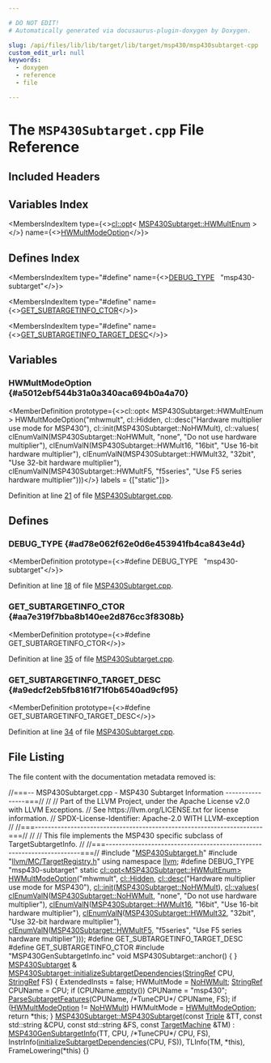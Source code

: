 ```yaml
---

# DO NOT EDIT!
# Automatically generated via docusaurus-plugin-doxygen by Doxygen.

slug: /api/files/lib/lib/target/lib/target/msp430/msp430subtarget-cpp
custom_edit_url: null
keywords:
  - doxygen
  - reference
  - file

---
```





# The `MSP430Subtarget.cpp` File Reference

<DoxygenPage pluginConfig={pluginConfig}>



## Included Headers

<IncludesList>
<IncludesListItem
  filePath="MSP430Subtarget.h"
  permalink="/docs/api/files/lib/lib/target/lib/target/msp430/msp430subtarget-h"
  isLocal="true" />
<IncludesListItem
  filePath="llvm/MC/TargetRegistry.h"
  permalink="/docs/api/files/include/include/llvm/include/llvm/mc/targetregistry-h"
  isLocal="true" />
<IncludesListItem
  filePath="MSP430GenSubtargetInfo.inc"
  permalink=""
  isLocal="true" />
</IncludesList>

## Variables Index

<MembersIndex>

<MembersIndexItem
  type={<><a href="/docs/api/classes/llvm/cl/opt">cl::opt</a>&lt; <a href="/docs/api/classes/llvm/msp430subtarget/#ac1a17b1acb66b07c9210bc813e0f38b1">MSP430Subtarget::HWMultEnum</a> &gt;</>}
  name={<><a href="#a5012ebf544b31a0a340aca694b0a4a70">HWMultModeOption</a></>}>
</MembersIndexItem>

</MembersIndex>

## Defines Index

<MembersIndex>

<MembersIndexItem
  type="#define"
  name={<><a href="#ad78e062f62e0d6e453941fb4ca843e4d">DEBUG&#95;TYPE</a>&nbsp;&nbsp;&nbsp;&quot;msp430-subtarget&quot;</>}>
</MembersIndexItem>

<MembersIndexItem
  type="#define"
  name={<><a href="#aa7e319f7bba8b140ee2d876cc3f8308b">GET&#95;SUBTARGETINFO&#95;CTOR</a></>}>
</MembersIndexItem>

<MembersIndexItem
  type="#define"
  name={<><a href="#a9edcf2eb5fb8161f71f0b6540ad9cf95">GET&#95;SUBTARGETINFO&#95;TARGET&#95;DESC</a></>}>
</MembersIndexItem>

</MembersIndex>


<SectionDefinition>

## Variables

### HWMultModeOption {#a5012ebf544b31a0a340aca694b0a4a70}

<MemberDefinition
  prototype={<>cl::opt&lt; MSP430Subtarget::HWMultEnum &gt; HWMultModeOption(&quot;mhwmult&quot;, cl::Hidden, cl::desc(&quot;Hardware multiplier use mode for MSP430&quot;), cl::init(MSP430Subtarget::NoHWMult), cl::values( clEnumValN(MSP430Subtarget::NoHWMult, &quot;none&quot;, &quot;Do not use hardware multiplier&quot;), clEnumValN(MSP430Subtarget::HWMult16, &quot;16bit&quot;, &quot;Use 16-bit hardware multiplier&quot;), clEnumValN(MSP430Subtarget::HWMult32, &quot;32bit&quot;, &quot;Use 32-bit hardware multiplier&quot;), clEnumValN(MSP430Subtarget::HWMultF5, &quot;f5series&quot;, &quot;Use F5 series hardware multiplier&quot;)))</>}
  labels = {["static"]}>

Definition at line <a href="#l00021">21</a> of file <a href="/docs/api/files/lib/lib/target/lib/target/msp430/msp430subtarget-cpp">MSP430Subtarget.cpp</a>.
</MemberDefinition>

</SectionDefinition>

<SectionDefinition>

## Defines

### DEBUG&#95;TYPE {#ad78e062f62e0d6e453941fb4ca843e4d}

<MemberDefinition
  prototype={<>#define DEBUG&#95;TYPE&nbsp;&nbsp;&nbsp;&quot;msp430-subtarget&quot;</>}>

Definition at line <a href="#l00018">18</a> of file <a href="/docs/api/files/lib/lib/target/lib/target/msp430/msp430subtarget-cpp">MSP430Subtarget.cpp</a>.
</MemberDefinition>

### GET&#95;SUBTARGETINFO&#95;CTOR {#aa7e319f7bba8b140ee2d876cc3f8308b}

<MemberDefinition
  prototype={<>#define GET&#95;SUBTARGETINFO&#95;CTOR</>}>

Definition at line <a href="#l00035">35</a> of file <a href="/docs/api/files/lib/lib/target/lib/target/msp430/msp430subtarget-cpp">MSP430Subtarget.cpp</a>.
</MemberDefinition>

### GET&#95;SUBTARGETINFO&#95;TARGET&#95;DESC {#a9edcf2eb5fb8161f71f0b6540ad9cf95}

<MemberDefinition
  prototype={<>#define GET&#95;SUBTARGETINFO&#95;TARGET&#95;DESC</>}>

Definition at line <a href="#l00034">34</a> of file <a href="/docs/api/files/lib/lib/target/lib/target/msp430/msp430subtarget-cpp">MSP430Subtarget.cpp</a>.
</MemberDefinition>

</SectionDefinition>

## File Listing

The file content with the documentation metadata removed is:

<ProgramListing>

<Link id="l00001" /><CodeLine lineNumber="1"><span class="doxyHighlightComment">//===-- MSP430Subtarget.cpp - MSP430 Subtarget Information ----------------===//</span></CodeLine>
<Link id="l00002" /><CodeLine lineNumber="2"><span class="doxyHighlightComment">//</span></CodeLine>
<Link id="l00003" /><CodeLine lineNumber="3"><span class="doxyHighlightComment">// Part of the LLVM Project, under the Apache License v2.0 with LLVM Exceptions.</span></CodeLine>
<Link id="l00004" /><CodeLine lineNumber="4"><span class="doxyHighlightComment">// See https://llvm.org/LICENSE.txt for license information.</span></CodeLine>
<Link id="l00005" /><CodeLine lineNumber="5"><span class="doxyHighlightComment">// SPDX-License-Identifier: Apache-2.0 WITH LLVM-exception</span></CodeLine>
<Link id="l00006" /><CodeLine lineNumber="6"><span class="doxyHighlightComment">//</span></CodeLine>
<Link id="l00007" /><CodeLine lineNumber="7"><span class="doxyHighlightComment">//===----------------------------------------------------------------------===//</span></CodeLine>
<Link id="l00008" /><CodeLine lineNumber="8"><span class="doxyHighlightComment">//</span></CodeLine>
<Link id="l00009" /><CodeLine lineNumber="9"><span class="doxyHighlightComment">// This file implements the MSP430 specific subclass of TargetSubtargetInfo.</span></CodeLine>
<Link id="l00010" /><CodeLine lineNumber="10"><span class="doxyHighlightComment">//</span></CodeLine>
<Link id="l00011" /><CodeLine lineNumber="11"><span class="doxyHighlightComment">//===----------------------------------------------------------------------===//</span></CodeLine>
<Link id="l00012" /><CodeLine lineNumber="12"></CodeLine>
<Link id="l00013" /><CodeLine lineNumber="13"><span class="doxyHighlightPreprocessor">#include &quot;<a href="/docs/api/files/lib/lib/target/lib/target/msp430/msp430subtarget-h">MSP430Subtarget.h</a>&quot;</span></CodeLine>
<Link id="l00014" /><CodeLine lineNumber="14"><span class="doxyHighlightPreprocessor">#include &quot;<a href="/docs/api/files/include/include/llvm/include/llvm/mc/targetregistry-h">llvm/MC/TargetRegistry.h</a>&quot;</span></CodeLine>
<Link id="l00015" /><CodeLine lineNumber="15"></CodeLine>
<Link id="l00016" /><CodeLine lineNumber="16"><span class="doxyHighlightKeyword">using namespace </span><span class="doxyHighlight"><a href="/docs/api/namespaces/llvm">llvm</a>;</span></CodeLine>
<Link id="l00017" /><CodeLine lineNumber="17"></CodeLine>
<Link id="l00018" /><CodeLine lineNumber="18" lineLink="#ad78e062f62e0d6e453941fb4ca843e4d"><span class="doxyHighlightPreprocessor">#define DEBUG&#95;TYPE &quot;msp430-subtarget&quot;</span></CodeLine>
<Link id="l00019" /><CodeLine lineNumber="19"></CodeLine>
<Link id="l00020" /><CodeLine lineNumber="20"><span class="doxyHighlightKeyword">static</span><span class="doxyHighlight"> <a href="/docs/api/classes/llvm/cl/opt">cl::opt&lt;MSP430Subtarget::HWMultEnum&gt;</a></span></CodeLine>
<Link id="l00021" /><CodeLine lineNumber="21" lineLink="#a5012ebf544b31a0a340aca694b0a4a70"><span class="doxyHighlight"><a href="#a5012ebf544b31a0a340aca694b0a4a70">HWMultModeOption</a>(</span><span class="doxyHighlightStringLiteral">&quot;mhwmult&quot;</span><span class="doxyHighlight">, <a href="/docs/api/namespaces/llvm/cl/#a68075925a54790e71ca790e1d4f21a40a263ac008d8d31f13ce460395fc4cf7e6">cl::Hidden</a>,</span></CodeLine>
<Link id="l00022" /><CodeLine lineNumber="22"><span class="doxyHighlight">           <a href="/docs/api/structs/llvm/cl/desc">cl::desc</a>(</span><span class="doxyHighlightStringLiteral">&quot;Hardware multiplier use mode for MSP430&quot;</span><span class="doxyHighlight">),</span></CodeLine>
<Link id="l00023" /><CodeLine lineNumber="23"><span class="doxyHighlight">           <a href="/docs/api/namespaces/llvm/cl/#ac12e6a8f3a1b511f0dee2ed6de0ae806">cl::init</a>(<a href="/docs/api/classes/llvm/msp430subtarget/#ac1a17b1acb66b07c9210bc813e0f38b1ae067c51311aaab6fd0f5ecee95449b55">MSP430Subtarget::NoHWMult</a>),</span></CodeLine>
<Link id="l00024" /><CodeLine lineNumber="24"><span class="doxyHighlight">           <a href="/docs/api/namespaces/llvm/cl/#a8fa743aa76b6902028f8a643dfb87171">cl::values</a>(</span></CodeLine>
<Link id="l00025" /><CodeLine lineNumber="25"><span class="doxyHighlight">             <a href="/docs/api/files/include/include/llvm/include/llvm/support/commandline-h/#a187fd767976b311c09dff5e05ac0c1bc">clEnumValN</a>(<a href="/docs/api/classes/llvm/msp430subtarget/#ac1a17b1acb66b07c9210bc813e0f38b1ae067c51311aaab6fd0f5ecee95449b55">MSP430Subtarget::NoHWMult</a>, </span><span class="doxyHighlightStringLiteral">&quot;none&quot;</span><span class="doxyHighlight">,</span></CodeLine>
<Link id="l00026" /><CodeLine lineNumber="26"><span class="doxyHighlight">                </span><span class="doxyHighlightStringLiteral">&quot;Do not use hardware multiplier&quot;</span><span class="doxyHighlight">),</span></CodeLine>
<Link id="l00027" /><CodeLine lineNumber="27"><span class="doxyHighlight">             <a href="/docs/api/files/include/include/llvm/include/llvm/support/commandline-h/#a187fd767976b311c09dff5e05ac0c1bc">clEnumValN</a>(<a href="/docs/api/classes/llvm/msp430subtarget/#ac1a17b1acb66b07c9210bc813e0f38b1a3cc1c7690c6266bc8224088b9cf185bc">MSP430Subtarget::HWMult16</a>, </span><span class="doxyHighlightStringLiteral">&quot;16bit&quot;</span><span class="doxyHighlight">,</span></CodeLine>
<Link id="l00028" /><CodeLine lineNumber="28"><span class="doxyHighlight">                </span><span class="doxyHighlightStringLiteral">&quot;Use 16-bit hardware multiplier&quot;</span><span class="doxyHighlight">),</span></CodeLine>
<Link id="l00029" /><CodeLine lineNumber="29"><span class="doxyHighlight">             <a href="/docs/api/files/include/include/llvm/include/llvm/support/commandline-h/#a187fd767976b311c09dff5e05ac0c1bc">clEnumValN</a>(<a href="/docs/api/classes/llvm/msp430subtarget/#ac1a17b1acb66b07c9210bc813e0f38b1ad7ec7f9d4097c1809cc3010f0f35db2f">MSP430Subtarget::HWMult32</a>, </span><span class="doxyHighlightStringLiteral">&quot;32bit&quot;</span><span class="doxyHighlight">,</span></CodeLine>
<Link id="l00030" /><CodeLine lineNumber="30"><span class="doxyHighlight">                </span><span class="doxyHighlightStringLiteral">&quot;Use 32-bit hardware multiplier&quot;</span><span class="doxyHighlight">),</span></CodeLine>
<Link id="l00031" /><CodeLine lineNumber="31"><span class="doxyHighlight">             <a href="/docs/api/files/include/include/llvm/include/llvm/support/commandline-h/#a187fd767976b311c09dff5e05ac0c1bc">clEnumValN</a>(<a href="/docs/api/classes/llvm/msp430subtarget/#ac1a17b1acb66b07c9210bc813e0f38b1abf766d2ea140f6e4fc7640a443da6e4d">MSP430Subtarget::HWMultF5</a>, </span><span class="doxyHighlightStringLiteral">&quot;f5series&quot;</span><span class="doxyHighlight">,</span></CodeLine>
<Link id="l00032" /><CodeLine lineNumber="32"><span class="doxyHighlight">                </span><span class="doxyHighlightStringLiteral">&quot;Use F5 series hardware multiplier&quot;</span><span class="doxyHighlight">)));</span></CodeLine>
<Link id="l00033" /><CodeLine lineNumber="33"></CodeLine>
<Link id="l00034" /><CodeLine lineNumber="34" lineLink="#a9edcf2eb5fb8161f71f0b6540ad9cf95"><span class="doxyHighlightPreprocessor">#define GET&#95;SUBTARGETINFO&#95;TARGET&#95;DESC</span></CodeLine>
<Link id="l00035" /><CodeLine lineNumber="35" lineLink="#aa7e319f7bba8b140ee2d876cc3f8308b"><span class="doxyHighlightPreprocessor">#define GET&#95;SUBTARGETINFO&#95;CTOR</span></CodeLine>
<Link id="l00036" /><CodeLine lineNumber="36"><span class="doxyHighlightPreprocessor">#include &quot;MSP430GenSubtargetInfo.inc&quot;</span></CodeLine>
<Link id="l00037" /><CodeLine lineNumber="37"></CodeLine>
<Link id="l00038" /><CodeLine lineNumber="38"><span class="doxyHighlightKeywordType">void</span><span class="doxyHighlight"> MSP430Subtarget::anchor() &#123; &#125;</span></CodeLine>
<Link id="l00039" /><CodeLine lineNumber="39"></CodeLine>
<Link id="l00040" /><CodeLine lineNumber="40"><span class="doxyHighlight"><a href="/docs/api/classes/llvm/msp430subtarget">MSP430Subtarget</a> &amp;</span></CodeLine>
<Link id="l00041" /><CodeLine lineNumber="41" lineLink="/docs/api/classes/llvm/msp430subtarget/#a50008896c0779df43e90206a6d21686b"><span class="doxyHighlight"><a href="/docs/api/classes/llvm/msp430subtarget/#a50008896c0779df43e90206a6d21686b">MSP430Subtarget::initializeSubtargetDependencies</a>(<a href="/docs/api/classes/llvm/stringref">StringRef</a> CPU, <a href="/docs/api/classes/llvm/stringref">StringRef</a> FS) &#123;</span></CodeLine>
<Link id="l00042" /><CodeLine lineNumber="42"><span class="doxyHighlight">  ExtendedInsts = </span><span class="doxyHighlightKeyword">false</span><span class="doxyHighlight">;</span></CodeLine>
<Link id="l00043" /><CodeLine lineNumber="43"><span class="doxyHighlight">  HWMultMode = <a href="/docs/api/classes/llvm/msp430subtarget/#ac1a17b1acb66b07c9210bc813e0f38b1ae067c51311aaab6fd0f5ecee95449b55">NoHWMult</a>;</span></CodeLine>
<Link id="l00044" /><CodeLine lineNumber="44"></CodeLine>
<Link id="l00045" /><CodeLine lineNumber="45"><span class="doxyHighlight">  <a href="/docs/api/classes/llvm/stringref">StringRef</a> CPUName = CPU;</span></CodeLine>
<Link id="l00046" /><CodeLine lineNumber="46"><span class="doxyHighlight">  </span><span class="doxyHighlightKeywordFlow">if</span><span class="doxyHighlight"> (CPUName.<a href="/docs/api/classes/llvm/stringref/#a2dc80c585ad5882da8cae7b5968f7e74">empty</a>())</span></CodeLine>
<Link id="l00047" /><CodeLine lineNumber="47"><span class="doxyHighlight">    CPUName = </span><span class="doxyHighlightStringLiteral">&quot;msp430&quot;</span><span class="doxyHighlight">;</span></CodeLine>
<Link id="l00048" /><CodeLine lineNumber="48"></CodeLine>
<Link id="l00049" /><CodeLine lineNumber="49"><span class="doxyHighlight">  <a href="/docs/api/classes/llvm/msp430subtarget/#a6c35a50096bd5c55c21e73a85abedbbc">ParseSubtargetFeatures</a>(CPUName, </span><span class="doxyHighlightComment">/&#42;TuneCPU&#42;/</span><span class="doxyHighlight"> CPUName, FS);</span></CodeLine>
<Link id="l00050" /><CodeLine lineNumber="50"></CodeLine>
<Link id="l00051" /><CodeLine lineNumber="51"><span class="doxyHighlight">  </span><span class="doxyHighlightKeywordFlow">if</span><span class="doxyHighlight"> (<a href="#a5012ebf544b31a0a340aca694b0a4a70">HWMultModeOption</a> != <a href="/docs/api/classes/llvm/msp430subtarget/#ac1a17b1acb66b07c9210bc813e0f38b1ae067c51311aaab6fd0f5ecee95449b55">NoHWMult</a>)</span></CodeLine>
<Link id="l00052" /><CodeLine lineNumber="52"><span class="doxyHighlight">    HWMultMode = <a href="#a5012ebf544b31a0a340aca694b0a4a70">HWMultModeOption</a>;</span></CodeLine>
<Link id="l00053" /><CodeLine lineNumber="53"></CodeLine>
<Link id="l00054" /><CodeLine lineNumber="54"><span class="doxyHighlight">  </span><span class="doxyHighlightKeywordFlow">return</span><span class="doxyHighlight"> &#42;</span><span class="doxyHighlightKeyword">this</span><span class="doxyHighlight">;</span></CodeLine>
<Link id="l00055" /><CodeLine lineNumber="55"><span class="doxyHighlight">&#125;</span></CodeLine>
<Link id="l00056" /><CodeLine lineNumber="56"></CodeLine>
<Link id="l00057" /><CodeLine lineNumber="57" lineLink="/docs/api/classes/llvm/msp430subtarget/#ae8fa61ef57f209f98f73901c70b349b5"><span class="doxyHighlight"><a href="/docs/api/classes/llvm/msp430subtarget/#ae8fa61ef57f209f98f73901c70b349b5">MSP430Subtarget::MSP430Subtarget</a>(</span><span class="doxyHighlightKeyword">const</span><span class="doxyHighlight"> <a href="/docs/api/classes/llvm/triple">Triple</a> &amp;TT, </span><span class="doxyHighlightKeyword">const</span><span class="doxyHighlight"> std::string &amp;CPU,</span></CodeLine>
<Link id="l00058" /><CodeLine lineNumber="58"><span class="doxyHighlight">                                 </span><span class="doxyHighlightKeyword">const</span><span class="doxyHighlight"> std::string &amp;FS, </span><span class="doxyHighlightKeyword">const</span><span class="doxyHighlight"> <a href="/docs/api/classes/llvm/targetmachine">TargetMachine</a> &amp;TM)</span></CodeLine>
<Link id="l00059" /><CodeLine lineNumber="59"><span class="doxyHighlight">    : <a href="/docs/api/classes/msp430gensubtargetinfo">MSP430GenSubtargetInfo</a>(TT, CPU, </span><span class="doxyHighlightComment">/&#42;TuneCPU&#42;/</span><span class="doxyHighlight"> CPU, FS),</span></CodeLine>
<Link id="l00060" /><CodeLine lineNumber="60"><span class="doxyHighlight">      InstrInfo(<a href="/docs/api/classes/llvm/msp430subtarget/#a50008896c0779df43e90206a6d21686b">initializeSubtargetDependencies</a>(CPU, FS)), TLInfo(TM, &#42;this),</span></CodeLine>
<Link id="l00061" /><CodeLine lineNumber="61"><span class="doxyHighlight">      FrameLowering(&#42;this) &#123;&#125;</span></CodeLine>

</ProgramListing>


</DoxygenPage>
